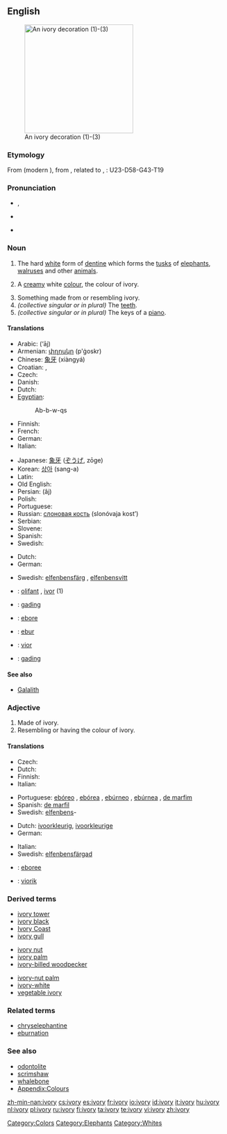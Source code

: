 {{wikipedia}}
==English==
[[Image:Ivory_decoration.jpg|thumb|right|250px|An ivory decoration (1)-(3)]]

===Etymology===
From {{etyl|fro}} {{term|yvoire|lang=fro}} (modern {{term|ivoire|lang=fr}}), from {{etyl|la}} {{term|ebur||ivory|lang=la}}, related to {{etyl|cop}} {{rfscript|Coptic}} {{term||tr=ebou||elephant|sc=Copt|lang=cop}}, {{etyl|egy}} {{term|ȝbw|alt=bw|sc=Egyp}}:
<hiero>U23-D58-G43-T19</hiero>

===Pronunciation===
* {{IPA|/ˈaɪvəri/}}, {{SAMPA|/"aIv(@)ri/}}
* {{audio|En-us-ivory.ogg|Audio (US)}}

* {{hyphenation|i|vo|ry}}

===Noun===
{{en-noun|ivor|ies|-}}

# {{uncountable}} The hard [[white]] form of [[dentine]] which forms the [[tusk]]s of [[elephant]]s, [[walrus]]es and other [[animal]]s.
# {{colour}} A [[cream]]y white [[color|colour]], the colour of ivory.
#: {{color panel|FFFFF0}}
# Something made from or resembling ivory.
# ''(collective singular or in plural)'' The [[teeth]].
# ''(collective singular or in plural)'' The keys of a [[piano]].

====Translations====

{{trans-top|material}}
* Arabic: {{Arab|[[عاج]]}} (‘āj) {{m}}
* Armenian: [[փղոսկր]] (p'ġoskr)
* Chinese: [[象牙]] (xiàngyá)
* Croatian: {{t-|hr|slonovača|f|alt=slònovača}}, {{t-|hr|bjelokost|f|alt=bjȅlokōst}}
* Czech: {{t+|cs|slonovina|f}}
* Danish: {{t+|da|elfenben|n}}
* Dutch: {{t+|nl|ivoor|n}}
* [[Egyptian]]: {{tø|egy|ȝbw|alt=bw|sc=Egyp}}
*: <hiero>Ab-b-w-qs</hiero>
* Finnish: {{t+|fi|norsunluu}}
* French: {{t+|fr|ivoire|m}}
* German: {{t+|de|Elfenbein|n}}
* Italian: {{t+|it|avorio|m}}
{{trans-mid}}
* Japanese: [[象牙]] ([[ぞうげ]], zōge)
* Korean: [[상아]] (sang-a)
* Latin: {{t+|la|ebur|n}}
* Old English: {{t-|ang|elpendban|n|alt=elpendbān|xs=Old English}}
* Persian: {{fa-Arab|[[عاج]]}} (âj)
* Polish: {{t+|pl|kość słoniowa|f}}
* Portuguese: {{t+|pt|marfim|m}}
* Russian: [[слоновая кость]] (slonóvaja kost’) {{f}}
* Serbian: {{t-|sr|slonovača|f}}
* Slovene: {{t+|sl|slonovina|f}}
* Spanish: {{t+|es|marfil|m}}
* Swedish: {{t+|sv|elfenben|n}}
{{trans-bottom}}

{{trans-top|colour}}
* Dutch: {{t+|nl|ivoorkleur|f}}
* German: {{t+|de|Elfenbein|n}}
{{trans-mid}}
* Swedish: [[elfenbensfärg]] {{c}}, [[elfenbensvitt]] {{n}}
{{trans-bottom}}

{{checktrans}}
<!--Remove this section once all of the translations below have been moved into the tables above.-->
* {{ttbc|Breton}}: [[olifant]] {{m}}, [[ivor]] {{m}} (1)
* {{ttbc|Indonesian}}: [[gading]]
* {{ttbc|Interlingua}}: [[ebore]]
* {{ttbc|Latin}}: [[ebur]]
* {{ttbc|Volapük}}: [[vior]]
* {{ttbc|Malay}}: [[gading]]

====See also====
* [[Galalith]]

===Adjective===
{{en-adj|-}}

# Made of ivory.
# Resembling or having the colour of ivory.

====Translations====
{{trans-top|made of ivory}}
* Czech: {{t-|cs|slonovinový|m}}
* Dutch: {{t-|nl|ivoren}}
* Finnish: {{t+|fi|norsunluinen}}
* Italian: {{t+|it|eburneo}}
{{trans-mid}}
* Portuguese: [[ebóreo]] {{m}}, [[ebórea]] {{f}}, [[ebúrneo]] {{m}}, [[ebúrnea]] {{f}}, [[de marfim]]
* Spanish: [[de marfil]]
* Swedish: [[elfenben]]s-
{{trans-bottom}}

{{trans-top|having colour of ivory}}
* Dutch: [[ivoorkleurig]], [[ivoorkleurige]]
* German: {{t+|de|elfenbeinfarben}}
{{trans-mid}}
* Italian: {{t+|it|eburneo}}
* Swedish: [[elfenbensfärgad]]
{{trans-bottom}}

{{checktrans}}
<!--Remove this section once all of the translations below have been moved into the tables above.-->
* {{ttbc|Interlingua}}: [[eboree]]
* {{ttbc|Volapük}}: [[viorik]]

===Derived terms===
{{top3}}
* [[ivory tower]]
* [[ivory black]]
* [[Ivory Coast]]
* [[ivory gull]]
{{mid3}}
* [[ivory nut]]
* [[ivory palm]]
* [[ivory-billed woodpecker]]
{{mid3}}
* [[ivory-nut palm]]
* [[ivory-white]]
* [[vegetable ivory]]
{{bottom}}

===Related terms===
* [[chryselephantine]]
* [[eburnation]]

===See also===
* [[odontolite]]
* [[scrimshaw]]
* [[whalebone]]
* [[Appendix:Colours]]

[[Category:Colors]]
[[Category:Elephants]]
[[Category:Whites]]

[[zh-min-nan:ivory]]
[[cs:ivory]]
[[es:ivory]]
[[fr:ivory]]
[[io:ivory]]
[[id:ivory]]
[[it:ivory]]
[[hu:ivory]]
[[nl:ivory]]
[[pl:ivory]]
[[ru:ivory]]
[[fi:ivory]]
[[ta:ivory]]
[[te:ivory]]
[[vi:ivory]]
[[zh:ivory]]